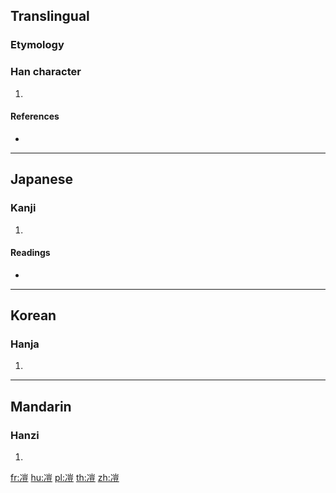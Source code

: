 {{character info/new}}
==Translingual==

===Etymology===
{{Han etym}}

===Han character===
{{Han char|rn=15|rad=冫|as=10|sn=12|four=|canj=IMUMT|ids=⿰冫豈}}

# {{defn|Han|sort=冫10}}

====References====
* {{Han ref|kx=0133.100|dkj=01684|dj=0297.180|hdz=10300.030|uh=51D2|ud=20946}}

----

==Japanese==

===Kanji===
{{ja-kanji|grade=|rs=冫10}}

# {{defn|lang=ja|sort=冫10}}

====Readings====
* {{ja-readings|on=[[ぎ]] (gi), [[げ]] (ge), [[かい]] (kai), [[がい]] (gai)|kun=[[さむい]] (samui)}}

----

==Korean==

===Hanja===
{{ko-hanja|hangeul=의|rv=ui|mr=ŭi}}

# {{defn|lang=ko|sort=冫10}}

----

==Mandarin==

===Hanzi===
{{cmn-hanzi|pin=[[yí]] ([[yi2]])|wg=i<sup>2</sup>}}

# {{defn|lang=cmn|sort=冫10}}

[[fr:凒]]
[[hu:凒]]
[[pl:凒]]
[[th:凒]]
[[zh:凒]]